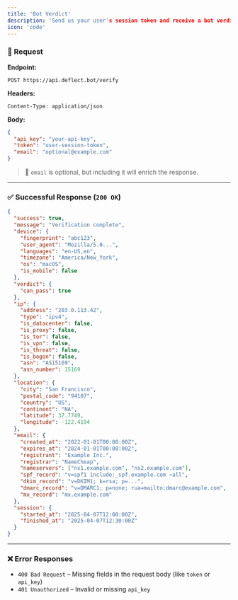 ```yaml
---
title: 'Bot Verdict'
description: 'Send us your user's session token and receive a bot verdict and session information'
icon: 'code'
---
```


### 📨 Request

**Endpoint:**
```
POST https://api.deflect.bot/verify
```

**Headers:**
```http
Content-Type: application/json
```

**Body:**
```json
{
  "api_key": "your-api-key",
  "token": "user-session-token",
  "email": "optional@example.com"
}
```

> 🔑 `email` is optional, but including it will enrich the response.

---

### ✅ Successful Response (`200 OK`)

```json
{
  "success": true,
  "message": "Verification complete",
  "device": {
    "fingerprint": "abc123",
    "user_agent": "Mozilla/5.0...",
    "languages": "en-US,en",
    "timezone": "America/New_York",
    "os": "macOS",
    "is_mobile": false
  },
  "verdict": {
    "can_pass": true
  },
  "ip": {
    "address": "203.0.113.42",
    "type": "ipv4",
    "is_datacenter": false,
    "is_proxy": false,
    "is_tor": false,
    "is_vpn": false,
    "is_threat": false,
    "is_bogon": false,
    "asn": "AS15169",
    "asn_number": 15169
  },
  "location": {
    "city": "San Francisco",
    "postal_code": "94107",
    "country": "US",
    "continent": "NA",
    "latitude": 37.7749,
    "longitude": -122.4194
  },
  "email": {
    "created_at": "2022-01-01T00:00:00Z",
    "expires_at": "2024-01-01T00:00:00Z",
    "registrant": "Example Inc.",
    "registrar": "NameCheap",
    "nameservers": ["ns1.example.com", "ns2.example.com"],
    "spf_record": "v=spf1 include:_spf.example.com ~all",
    "dkim_record": "v=DKIM1; k=rsa; p=...",
    "dmarc_record": "v=DMARC1; p=none; rua=mailto:dmarc@example.com",
    "mx_record": "mx.example.com"
  },
  "session": {
    "started_at": "2025-04-07T12:00:00Z",
    "finished_at": "2025-04-07T12:30:00Z"
  }
}
```

---

### ❌ Error Responses

- `400 Bad Request` – Missing fields in the request body (like `token` or `api_key`)
- `401 Unauthorized` – Invalid or missing `api_key`
